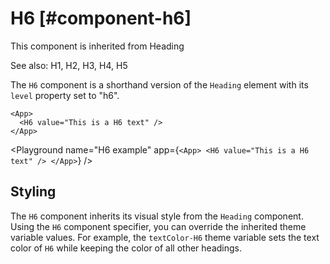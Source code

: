 
# H6 [#component-h6]

This component is inherited from <SmartLink href="/components/Heading">Heading</SmartLink>

See also: <SmartLink href="/components/H1">H1</SmartLink>, <SmartLink href="/components/H2">H2</SmartLink>, <SmartLink href="/components/H3">H3</SmartLink>, <SmartLink href="/components/H4">H4</SmartLink>, <SmartLink href="/components/H5">H5</SmartLink>

The `H6` component is a shorthand version of the `Heading` element with its `level` property set to "h6".

```xmlui copy
<App>
  <H6 value="This is a H6 text" />
</App>
```

<Playground
  name="H6 example"
  app={`
  <App>
    <H6 value="This is a H6 text" />
  </App>
  `}
/>

## Styling

The `H6` component inherits its visual style from the `Heading` component.
Using the `H6` component specifier, you can override the inherited theme variable values.
For example, the `textColor-H6` theme variable sets the text color of `H6` while keeping the color of all other headings.


